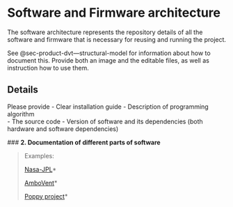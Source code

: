 # Software and Firmware architecture {#sec-software-and-firmware-architecture}

The software architecture represents the repository details of all the software and firmware that is necessary for reusing and running the project.

See @sec-product-dvt---structural-model for information about how to document this.
Provide both an image and the editable files, as well as instruction how to use them.

## Details

Please provide 
- Clear installation guide
- Description of programming algorithm   
- The source code 
- Version of software and its dependencies (both hardware and software dependencies)







\### **2. Documentation of different parts of software**


>Examples:
>
> [Nasa-JPL](https://github.com/nasa-jpl/open-source-rover/tree/master/software)*
>
> [AmboVent](https://github.com/AmboVent-1690-108/AmboVent/tree/master/3-Software)*
>
>[Poppy project](https://docs.poppy-project.org/en/installation/)*

